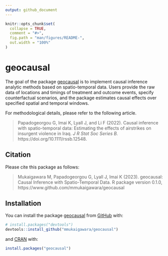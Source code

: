 ```yaml
---
output: github_document
---
```


<!-- README.md is generated from README.Rmd. Please edit that file -->

```r
knitr::opts_chunk$set(
  collapse = TRUE,
  comment = "#>",
  fig.path = "man/figures/README-",
  out.width = "100%"
)
```

# geocausal

<!-- badges: start -->
<!-- badges: end -->

The goal of the package [geocausal](https://github.com/mmukaigawara/geocausal) is to implement causal inference analytic methods based on spatio-temporal data. Users provide the raw data of locations and timings of treatment and outcome events, specify counterfactual scenarios, and the package estimates causal effects over specified spatial and temporal windows.

For methodological details, please refer to the following article.

> Papadogeorgou G, Imai K, Lyall J, and Li F (2022). Causal inference with spatio-temporal data: Estimating the effects of airstrikes on insurgent violence in Iraq. _J R Stat Soc Series B._ https://doi.org/10.1111/rssb.12548. 


## Citation

Please cite this package as follows:

> Mukaigawara M, Papadogeorgou G, Lyall J, Imai K (2023). geocausal: Causal Inference with Spatio-Temporal Data. R package version 0.1.0, https://www.github.com/mmukaigawara/geocausal

## Installation

You can install the package [geocausal](https://github.com/mmukaigawara/geocausal) from [GitHub](https://github.com/) with:

``` r
# install.packages("devtools")
devtools::install_github("mmukaigawara/geocausal")
```

and [CRAN](https://cran.r-project.org/web/packages/geocausal/index.html) with:

```r
install.packages("geocausal")
```
